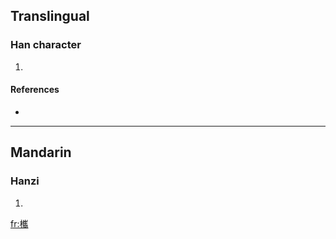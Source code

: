 ==Translingual==

===Han character===
{{Han char|rn=75|rad=木|as=18|sn=22|four=4292<sub>7</sub>|canj=木山人月 (DUOB)}}

# {{defn|Han|sort=木18}}

====References====
* {{Han ref|kx=0563.170|dkj=15924|dj=0951.300|hdz=21323.100|uh=6B08|ud=27400|bh=F6E5|bd=63205}}

----

==Mandarin==

===Hanzi===
{{cmn-hanzi|pin=[[wéi]] ([[wei2]])|wg=wei<sup>2</sup>}}

# {{defn|Mandarin}}

[[fr:欈]]